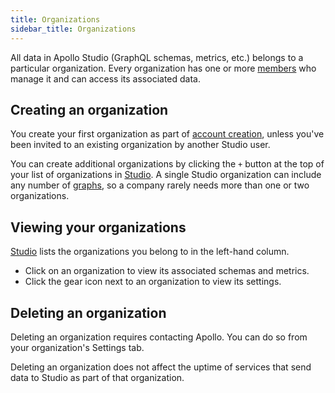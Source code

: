 ```yaml
---
title: Organizations
sidebar_title: Organizations
---
```


All data in Apollo Studio (GraphQL schemas, metrics, etc.) belongs to a particular organization. Every organization has one or more [members](./members/) who manage it and can access its associated data.

## Creating an organization

You create your first organization as part of [account creation](./account/), unless you've been invited to an existing organization by another Studio user.

You can create additional organizations by clicking the `+` button at the top of your list of organizations in [Studio](https://studio.apollographql.com). A single Studio organization can include any number of [graphs](./graphs/), so a company rarely needs more than one or two organizations.

## Viewing your organizations

[Studio](https://studio.apollographql.com) lists the organizations you belong to in the left-hand column.

* Click on an organization to view its associated schemas and metrics.
* Click the gear icon next to an organization to view its settings.

## Deleting an organization

Deleting an organization requires contacting Apollo. You can do so from your organization's Settings tab.

Deleting an organization does not affect the uptime of services that send data
to Studio as part of that organization.
